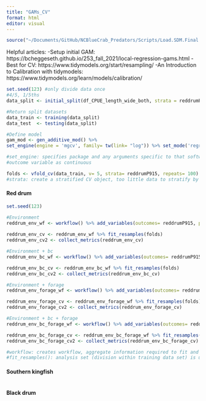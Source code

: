 ```yaml
---
title: "GAMs_CV"
format: html
editor: visual
---
```


```r
source("~/Documents/GitHub/NCBlueCrab_Predators/Scripts/Load.SDM.Final.R")
```

Helpful articles: -Setup initial GAM: https://bcheggeseth.github.io/253_fall_2021/local-regression-gams.html -Best for CV: https://www.tidymodels.org/start/resampling/ -An Introduction to Calibration with tidymodels: https://www.tidymodels.org/learn/models/calibration/

```r
set.seed(123) #only divide data once 
#4/5, 1/5ths 
data_split <- initial_split(df_CPUE_length_wide_both, strata = reddrumP915, prop= 0.80)

#Return split datasets 
data_train <- training(data_split) 
data_test  <- testing(data_split)
```

```r
#Define model 
gam_mod <- gen_additive_mod() %>%
set_engine(engine = 'mgcv', family= tw(link= "log")) %>% set_mode('regression')

#set_engine: specifies package and any arguments specific to that software 
#outcome variable as continuous
```

```r
folds <- vfold_cv(data_train, v= 5, strata= reddrumP915, repeats= 100) #10 fold cross-validation repeated 5 times on the training set 
#strata: create a stratified CV object, too little data to stratify by Year 
```

#### Red drum
```r
set.seed(123)

#Environment
reddrum_env_wf <- workflow() %>% add_variables(outcomes= reddrumP915, predictors= c(avgdepth, avgssal, avgstemp, avgsdo, NoFishRest, Year)) %>% add_model(gam_mod, formula= reddrumP915 ~ s(avgdepth) + s(avgssal) + s(avgstemp) + s(avgsdo) + s(NoFishRest) + s(Year)) %>% fit(data= data_train) 
                                                           
reddrum_env_cv <- reddrum_env_wf %>% fit_resamples(folds)
reddrum_env_cv2 <- collect_metrics(reddrum_env_cv)

#Environment + bc
reddrum_env_bc_wf <- workflow() %>% add_variables(outcomes= reddrumP915, predictors= c(avgdepth, avgssal, avgstemp, avgsdo, NoFishRest, Year, smallbluecrabP120)) %>% add_model(gam_mod, formula= reddrumP915 ~ s(avgdepth) + s(avgssal) + s(avgstemp) + s(avgsdo) + s(NoFishRest) + s(Year) + s(smallbluecrabP120)) %>% fit(data= data_train) 

reddrum_env_bc_cv <- reddrum_env_bc_wf %>% fit_resamples(folds)
reddrum_env_bc_cv2 <- collect_metrics(reddrum_env_bc_cv)

#Environment + forage
reddrum_env_forage_wf <- workflow() %>% add_variables(outcomes= reddrumP915, predictors= c(avgdepth, avgssal, avgstemp, avgsdo, NoFishRest, Year, reddrumP915forageP915, reddrumP915forageP120)) %>% add_model(gam_mod, formula= reddrumP915 ~ s(avgdepth) + s(avgssal) + s(avgstemp) + s(avgsdo) + s(NoFishRest) + s(Year) + s(reddrumP915forageP915) + s(reddrumP915forageP120)) %>% fit(data= data_train) 

reddrum_env_forage_cv <- reddrum_env_forage_wf %>% fit_resamples(folds)
reddrum_env_forage_cv2 <- collect_metrics(reddrum_env_forage_cv)

#Environment + bc + forage 
reddrum_env_bc_forage_wf <- workflow() %>% add_variables(outcomes= reddrumP915, predictors= c(avgdepth, avgssal, avgstemp, avgsdo, NoFishRest, Year, reddrumP915forageP915, reddrumP915forageP120, smallbluecrabP120)) %>% add_model(gam_mod, formula= reddrumP915 ~ s(avgdepth) + s(avgssal) + s(avgstemp) + s(avgsdo) + s(NoFishRest) + s(Year) + s(reddrumP915forageP915) + s(reddrumP915forageP120) + s(smallbluecrabP120)) %>% fit(data= data_train) 

reddrum_env_bc_forage_cv <- reddrum_env_bc_forage_wf %>% fit_resamples(folds)
reddrum_env_bc_forage_cv2 <- collect_metrics(reddrum_env_bc_forage_cv)

#workflow: creates workflow, aggregate information required to fit and predict from a model
#fit_resamples(): analysis set (division within training data set) is used for prediction, 4/5 of data are used to fit the model, 1/5 is used for predictions, 5 predictions in non-repeated CV 
```

#### Southern kingfish
```r

```

#### Black drum 
```r

```
